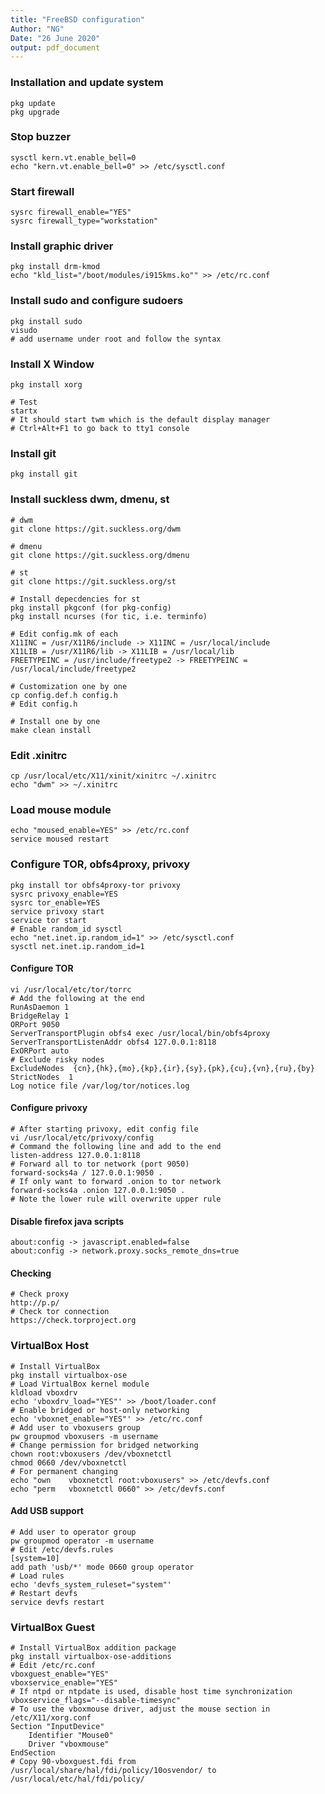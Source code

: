 ```yaml
---
title: "FreeBSD configuration"
Author: "NG"
Date: "26 June 2020"
output: pdf_document
---
```


### Installation and update system
```{}
pkg update
pkg upgrade
```

### Stop buzzer
```{}
sysctl kern.vt.enable_bell=0
echo "kern.vt.enable_bell=0" >> /etc/sysctl.conf
```

### Start firewall
```{}
sysrc firewall_enable="YES"
sysrc firewall_type="workstation"
```

### Install graphic driver
```{}
pkg install drm-kmod
echo "kld_list="/boot/modules/i915kms.ko"" >> /etc/rc.conf
```

### Install sudo and configure sudoers
```{}
pkg install sudo
visudo
# add username under root and follow the syntax
```

### Install X Window
```{}
pkg install xorg

# Test
startx
# It should start twm which is the default display manager
# Ctrl+Alt+F1 to go back to tty1 console
```

### Install git
```{}
pkg install git
```

### Install suckless dwm, dmenu, st
```{}
# dwm
git clone https://git.suckless.org/dwm

# dmenu
git clone https://git.suckless.org/dmenu

# st
git clone https://git.suckless.org/st

# Install depecdencies for st
pkg install pkgconf (for pkg-config)
pkg install ncurses (for tic, i.e. terminfo)

# Edit config.mk of each
X11INC = /usr/X11R6/include -> X11INC = /usr/local/include
X11LIB = /usr/X11R6/lib -> X11LIB = /usr/local/lib
FREETYPEINC = /usr/include/freetype2 -> FREETYPEINC = /usr/local/include/freetype2

# Customization one by one
cp config.def.h config.h
# Edit config.h

# Install one by one
make clean install
```

### Edit .xinitrc
```{}
cp /usr/local/etc/X11/xinit/xinitrc ~/.xinitrc
echo "dwm" >> ~/.xinitrc
```

### Load mouse module
```{}
echo "moused_enable=YES" >> /etc/rc.conf
service moused restart
```

### Configure TOR, obfs4proxy, privoxy
```{}
pkg install tor obfs4proxy-tor privoxy
sysrc privoxy_enable=YES
sysrc tor_enable=YES
service privoxy start
service tor start
# Enable random_id sysctl
echo "net.inet.ip.random_id=1" >> /etc/sysctl.conf
sysctl net.inet.ip.random_id=1
```
#### Configure TOR
```{}
vi /usr/local/etc/tor/torrc
# Add the following at the end
RunAsDaemon 1
BridgeRelay 1
ORPort 9050
ServerTransportPlugin obfs4 exec /usr/local/bin/obfs4proxy
ServerTransportListenAddr obfs4 127.0.0.1:8118
ExORPort auto
# Exclude risky nodes
ExcludeNodes  {cn},{hk},{mo},{kp},{ir},{sy},{pk},{cu},{vn},{ru},{by}
StrictNodes  1
Log notice file /var/log/tor/notices.log
```
#### Configure privoxy
```{}
# After starting privoxy, edit config file
vi /usr/local/etc/privoxy/config
# Command the following line and add to the end
listen-address 127.0.0.1:8118
# Forward all to tor network (port 9050)
forward-socks4a / 127.0.0.1:9050 .
# If only want to forward .onion to tor network
forward-socks4a .onion 127.0.0.1:9050 .
# Note the lower rule will overwrite upper rule 
```
#### Disable firefox java scripts
```{}
about:config -> javascript.enabled=false
about:config -> network.proxy.socks_remote_dns=true
```
#### Checking
```{}
# Check proxy
http://p.p/
# Check tor connection
https://check.torproject.org
```

### VirtualBox Host
```{}
# Install VirtualBox
pkg install virtualbox-ose
# Load VirtualBox kernel module
kldload vboxdrv
echo 'vboxdrv_load="YES"' >> /boot/loader.conf
# Enable bridged or host-only networking
echo 'vboxnet_enable="YES"' >> /etc/rc.conf
# Add user to vboxusers group
pw groupmod vboxusers -m username
# Change permission for bridged networking
chown root:vboxusers /dev/vboxnetctl
chmod 0660 /dev/vboxnetctl
# For permanent changing
echo "own    vboxnetctl root:vboxusers" >> /etc/devfs.conf
echo "perm   vboxnetctl 0660" >> /etc/devfs.conf
```
#### Add USB support
```{}
# Add user to operator group
pw groupmod operator -m username
# Edit /etc/devfs.rules
[system=10]
add path 'usb/*' mode 0660 group operator
# Load rules
echo 'devfs_system_ruleset="system"'
# Restart devfs
service devfs restart
```

### VirtualBox Guest
```{}
# Install VirtualBox addition package
pkg install virtualbox-ose-additions
# Edit /etc/rc.conf
vboxguest_enable="YES"
vboxservice_enable="YES"
# If ntpd or ntpdate is used, disable host time synchronization
vboxservice_flags="--disable-timesync"
# To use the vboxmouse driver, adjust the mouse section in /etc/X11/xorg.conf
Section "InputDevice"
	Identifier "Mouse0"
	Driver "vboxmouse"
EndSection
# Copy 90-vboxguest.fdi from /usr/local/share/hal/fdi/policy/10osvendor/ to /usr/local/etc/hal/fdi/policy/
```